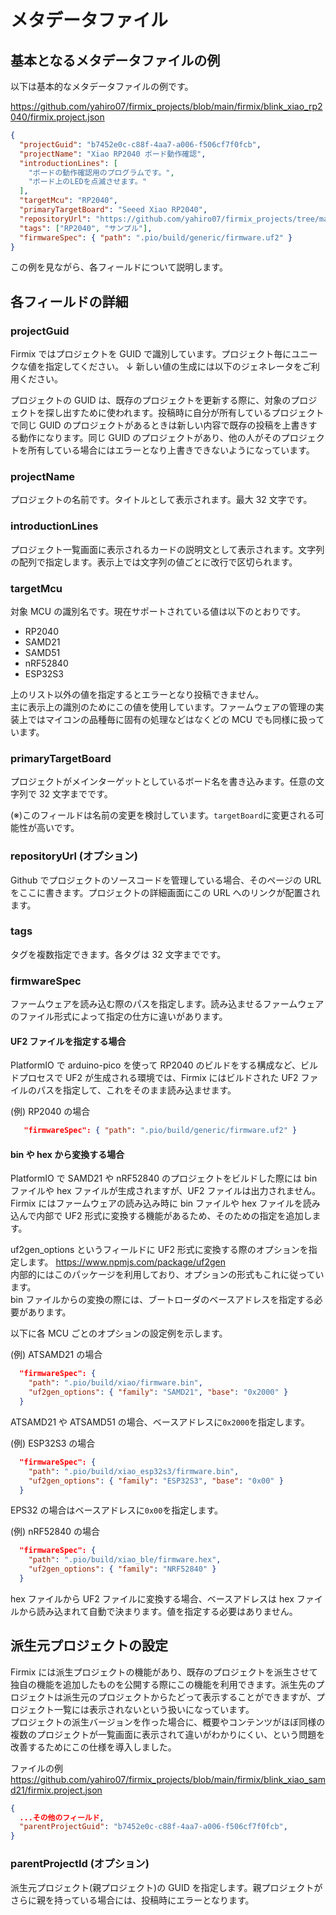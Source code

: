 # メタデータファイル

## 基本となるメタデータファイルの例

以下は基本的なメタデータファイルの例です。

https://github.com/yahiro07/firmix_projects/blob/main/firmix/blink_xiao_rp2040/firmix.project.json

```json
{
  "projectGuid": "b7452e0c-c88f-4aa7-a006-f506cf7f0fcb",
  "projectName": "Xiao RP2040 ボード動作確認",
  "introductionLines": [
    "ボードの動作確認用のプログラムです。",
    "ボード上のLEDを点滅させます。"
  ],
  "targetMcu": "RP2040",
  "primaryTargetBoard": "Seeed Xiao RP2040",
  "repositoryUrl": "https://github.com/yahiro07/firmix_projects/tree/main/firmix/blink_xiao_rp2040",
  "tags": ["RP2040", "サンプル"],
  "firmwareSpec": { "path": ".pio/build/generic/firmware.uf2" }
}
```

この例を見ながら、各フィールドについて説明します。

## 各フィールドの詳細

### projectGuid

Firmix ではプロジェクトを GUID で識別しています。プロジェクト毎にユニークな値を指定してください。
↓ 新しい値の生成には以下のジェネレータをご利用ください。


<GuidGenerator />

プロジェクトの GUID は、既存のプロジェクトを更新する際に、対象のプロジェクトを探し出すために使われます。投稿時に自分が所有しているプロジェクトで同じ GUID のプロジェクトがあるときは新しい内容で既存の投稿を上書きする動作になります。同じ GUID のプロジェクトがあり、他の人がそのプロジェクトを所有している場合にはエラーとなり上書きできないようになっています。

### projectName

プロジェクトの名前です。タイトルとして表示されます。最大 32 文字です。

### introductionLines

プロジェクト一覧画面に表示されるカードの説明文として表示されます。文字列の配列で指定します。表示上では文字列の値ごとに改行で区切られます。

### targetMcu

対象 MCU の識別名です。現在サポートされている値は以下のとおりです。

- RP2040
- SAMD21
- SAMD51
- nRF52840
- ESP32S3

上のリスト以外の値を指定するとエラーとなり投稿できません。  
主に表示上の識別のためにこの値を使用しています。ファームウェアの管理の実装上ではマイコンの品種毎に固有の処理などはなくどの MCU でも同様に扱っています。

### primaryTargetBoard

プロジェクトがメインターゲットとしているボード名を書き込みます。任意の文字列で 32 文字までです。

(※)このフィールドは名前の変更を検討しています。`targetBoard`に変更される可能性が高いです。

### repositoryUrl (オプション)

Github でプロジェクトのソースコードを管理している場合、そのページの URL をここに書きます。プロジェクトの詳細画面にこの URL へのリンクが配置されます。

### tags

タグを複数指定できます。各タグは 32 文字までです。

### firmwareSpec

ファームウェアを読み込む際のパスを指定します。読み込ませるファームウェアのファイル形式によって指定の仕方に違いがあります。

#### UF2 ファイルを指定する場合

PlatformIO で arduino-pico を使って RP2040 のビルドをする構成など、ビルドプロセスで UF2 が生成される環境では、Firmix にはビルドされた UF2 ファイルのパスを指定して、これをそのまま読み込ませます。

(例) RP2040 の場合

```json
   "firmwareSpec": { "path": ".pio/build/generic/firmware.uf2" }
```

#### bin や hex から変換する場合

PlatformIO で SAMD21 や nRF52840 のプロジェクトをビルドした際には bin ファイルや hex ファイルが生成されますが、UF2 ファイルは出力されません。Firmix にはファームウェアの読み込み時に bin ファイルや hex ファイルを読み込んで内部で UF2 形式に変換する機能があるため、そのための指定を追加します。

uf2gen_options というフィールドに UF2 形式に変換する際のオプションを指定します。
https://www.npmjs.com/package/uf2gen  
内部的にはこのパッケージを利用しており、オプションの形式もこれに従っています。  
bin ファイルからの変換の際には、ブートローダのベースアドレスを指定する必要があります。

以下に各 MCU ごとのオプションの設定例を示します。

(例) ATSAMD21 の場合

```json
  "firmwareSpec": {
    "path": ".pio/build/xiao/firmware.bin",
    "uf2gen_options": { "family": "SAMD21", "base": "0x2000" }
  }
```

ATSAMD21 や ATSAMD51 の場合、ベースアドレスに`0x2000`を指定します。

(例) ESP32S3 の場合

```json
  "firmwareSpec": {
    "path": ".pio/build/xiao_esp32s3/firmware.bin",
    "uf2gen_options": { "family": "ESP32S3", "base": "0x00" }
  }
```

EPS32 の場合はベースアドレスに`0x00`を指定します。

(例) nRF52840 の場合

```json
  "firmwareSpec": {
    "path": ".pio/build/xiao_ble/firmware.hex",
    "uf2gen_options": { "family": "NRF52840" }
  }
```

hex ファイルから UF2 ファイルに変換する場合、ベースアドレスは hex ファイルから読み込まれて自動で決まります。値を指定する必要はありません。

## 派生元プロジェクトの設定

Firmix には派生プロジェクトの機能があり、既存のプロジェクトを派生させて独自の機能を追加したものを公開する際にこの機能を利用できます。派生先のプロジェクトは派生元のプロジェクトからたどって表示することができますが、プロジェクト一覧には表示されないという扱いになっています。  
プロジェクトの派生バージョンを作った場合に、概要やコンテンツがほぼ同様の複数のプロジェクトが一覧画面に表示されて違いがわかりにくい、という問題を改善するためにこの仕様を導入しました。

ファイルの例
https://github.com/yahiro07/firmix_projects/blob/main/firmix/blink_xiao_samd21/firmix.project.json

```json
{
  ...その他のフィールド,
  "parentProjectGuid": "b7452e0c-c88f-4aa7-a006-f506cf7f0fcb",
}
```

### parentProjectId (オプション)

派生元プロジェクト(親プロジェクト)の GUID を指定します。親プロジェクトがさらに親を持っている場合には、投稿時にエラーとなります。
